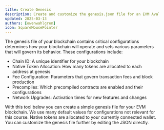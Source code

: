 ```yaml
---
title: Create Genesis
description: Create and customize the genesis.json file for an EVM Avalanche L1.
updated: 2025-03-13
authors: [owenwahlgren]
icon: SquareMousePointer
---
```


The genesis file of your blockchain contains critical configurations determines how your blockchain
will operate and sets various parameters that will govern its behavior. These configurations
include:

- Chain ID: A unique identifier for your blockchain
- Native Token Allocation: How many tokens are allocated to each address at genesis
- Fee Configuration: Parameters that govern transaction fees and block production
- Precompiles: Which precompiled contracts are enabled and their configurations
- Network Upgrades: Activation times for new features and changes

With this tool below you can create a simple genesis file for your EVM blockchain. We use many
default values for configurations not relevant for this course. Native tokens are allocated to your
currently connected wallet. You can customize the genesis file further by editing the JSON directly.



<ToolboxMdxWrapper walletMode="C-chain">
    <GenesisBuilder />
</ToolboxMdxWrapper>
